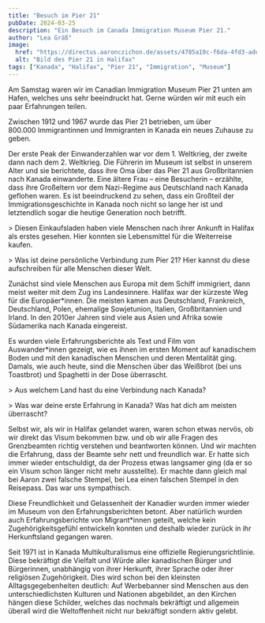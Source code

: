 ```yaml
---
title: "Besuch im Pier 21"
pubDate: 2024-03-25
description: "Ein Besuch im Canada Immigration Museum Pier 21."
author: "Lea Gräß"
image:
  href: "https://directus.aaronczichon.de/assets/4785a10c-f6da-4fd3-ade2-b163010825b0.jpeg?quality=70&width=1600"
  alt: "Bild des Pier 21 in Halifax"
tags: ["Kanada", "Halifax", "Pier 21", "Immigration", "Museum"]
---
```



Am Samstag waren wir im Canadian Immigration Museum Pier 21 unten am Hafen, welches uns sehr beeindruckt hat. Gerne würden wir mit euch ein paar Erfahrungen teilen.

<DirectusImage assetId="30e678e3-aac2-41c3-80b0-a3af0c85ce5f" />

Zwischen 1912 und 1967 wurde das Pier 21 betrieben, um über 800.000 Immigrantinnen
und Immigranten in Kanada ein neues Zuhause zu geben.

Der erste Peak der Einwanderzahlen war vor dem 1. Weltkrieg, der zweite dann nach dem 2. Weltkrieg. Die Führerin im Museum ist selbst in unserem Alter und sie berichtete, dass ihre Oma über das Pier 21 aus Großbritannien nach Kanada einwanderte. Eine ältere Frau – eine Besucherin – erzählte, dass ihre Großeltern vor dem Nazi-Regime aus Deutschland nach Kanada geflohen waren. Es ist beeindruckend zu sehen, dass ein Großteil der Immigrationsgeschichte in Kanada noch nicht so lange her ist und letztendlich sogar die heutige Generation noch betrifft.

<DirectusImage assetId="f72257f0-8488-4167-b635-891eee840b81" />> Diesen
Einkaufsladen haben viele Menschen nach ihrer Ankunft in Halifax als erstes
gesehen. Hier konnten sie Lebensmittel für die Weiterreise kaufen.

<DirectusImage assetId="e3a8d55a-6499-4b17-8b76-be9db96d3904" />> Was ist deine
persönliche Verbindung zum Pier 21? Hier kannst du diese aufschreiben für alle
Menschen dieser Welt.

Zunächst sind viele Menschen aus Europa mit dem Schiff immigriert, dann meist weiter mit dem Zug ins Landesinnere. Halifax war der kürzeste Weg für die Europäer\*innen. Die meisten kamen aus Deutschland, Frankreich, Deutschland, Polen, ehemalige Sowjetunion, Italien, Großbritannien und Irland. In den 2010er Jahren sind viele aus Asien und Afrika sowie Südamerika nach Kanada eingereist.

Es wurden viele Erfahrungsberichte als Text und Film von Auswander\*innen gezeigt, wie es ihnen im ersten Moment auf kanadischem Boden und mit den kanadischen Menschen und deren Mentalität ging. Damals, wie auch heute, sind die Menschen über das Weißbrot (bei uns Toastbrot) und Spaghetti in der Dose überrascht.

<DirectusImage assetId="d2bef2ab-e8fe-4517-a3d3-aa6a8bfe1fb0" />> Aus welchem
Land hast du eine Verbindung nach Kanada?

<DirectusImage assetId="64b2db29-6de3-4ff7-8bbb-0bfec22b5332" />> Was war deine
erste Erfahrung in Kanada? Was hat dich am meisten überrascht?

Selbst wir, als wir in Halifax gelandet waren, waren schon etwas nervös, ob wir direkt das Visum bekommen bzw. und ob wir alle Fragen des Grenzbeamten richtig verstehen und beantworten können. Und wir machten die Erfahrung, dass der Beamte sehr nett und freundlich war. Er hatte sich immer wieder entschuldigt, da der Prozess etwas langsamer ging (da er so ein Visum schon länger nicht mehr ausstellte). Er machte dann gleich mal bei Aaron zwei falsche Stempel, bei Lea einen falschen Stempel in den Reisepass. Das war uns sympathisch.

Diese Freundlichkeit und Gelassenheit der Kanadier wurden immer wieder im Museum von den Erfahrungsberichten betont. Aber natürlich wurden auch Erfahrungsberichte von Migrant\*innen geteilt, welche kein Zugehörigkeitsgefühl entwickeln konnten und deshalb wieder zurück in ihr Herkunftsland gegangen waren.

<DirectusImage assetId="c1286167-5320-4cb4-9a76-f54d43507b90" />
Seit 1971 ist in Kanada Multikulturalismus eine offizielle Regierungsrichtlinie.
Diese bekräftigt die Vielfalt und Würde aller kanadischen Bürger und Bürgerinnen,
unabhängig von ihrer Herkunft, ihrer Sprache oder ihrer religiösen Zugehörigkeit.
Dies wird schon bei den kleinsten Alltagsgegebenheiten deutlich: Auf Werbebanner
sind Menschen aus den unterschiedlichsten Kulturen und Nationen abgebildet, an den
Kirchen hängen diese Schilder, welches das nochmals bekräftigt und allgemein überall
wird die Weltoffenheit nicht nur bekräftigt sondern aktiv gelebt.

<DirectusImage assetId="34e2d144-13c1-4b18-af82-b2d09babf13f" />
<DirectusImage assetId="c110ec15-2198-444a-96e9-8ab45b4e2400" />
